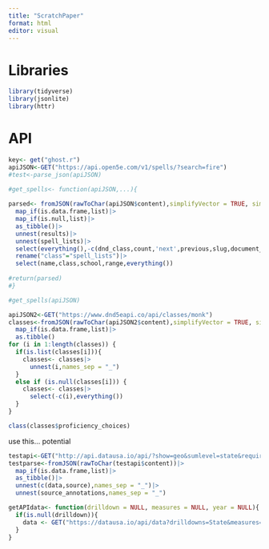 ```yaml
---
title: "ScratchPaper"
format: html
editor: visual
---
```


# Libraries
```r
library(tidyverse)
library(jsonlite)
library(httr)
```

# API

```r
key<- get("ghost.r")
apiJSON<-GET("https://api.open5e.com/v1/spells/?search=fire")
#test<-parse_json(apiJSON)
```

``` r
#get_spells<- function(apiJSON,...){
  
parsed<- fromJSON(rawToChar(apiJSON$content),simplifyVector = TRUE, simplifyDataFrame = TRUE, simplifyMatrix = TRUE)|>
  map_if(is.data.frame,list)|>
  map_if(is.null,list)|>
  as_tibble()|>
  unnest(results)|>
  unnest(spell_lists)|>
  select(everything(),-c(dnd_class,count,'next',previous,slug,document__license_url,document__url))|>
  rename("class"="spell_lists")|>
  select(name,class,school,range,everything())
  
#return(parsed)
#}

#get_spells(apiJSON)
```

```r
apiJSON2<-GET("https://www.dnd5eapi.co/api/classes/monk")
classes<-fromJSON(rawToChar(apiJSON2$content),simplifyVector = TRUE, simplifyDataFrame = TRUE, simplifyMatrix = TRUE)|>
  map_if(is.data.frame,list)|>
  as.tibble()
for (i in 1:length(classes)) {
  if(is.list(classes[i])){
    classes<- classes|>
      unnest(i,names_sep = "_")
  }
  else if (is.null(classes[i])) {
    classes<- classes|>
      select(-c(i),everything())
  }
}

class(classes$proficiency_choices)
```

use this... potential
```r
testapi<-GET("http://api.datausa.io/api/?show=geo&sumlevel=state&required=avg_wage")
testparse<-fromJSON(rawToChar(testapi$content))|>
  map_if(is.data.frame,list)|>
  as_tibble()|>
  unnest(c(data,source),names_sep = "_")|>
  unnest(source_annotations,names_sep = "_")

```

```r
getAPIdata<- function(drilldown = NULL, measures = NULL, year = NULL){
  if(is.null(drilldown)){
    data <- GET("https://datausa.io/api/data?drilldowns=State&measures=Population")
  }
}
```

